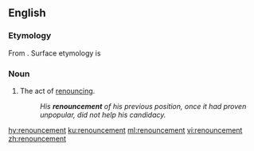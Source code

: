 ==English==

===Etymology===
From {{etyl|fro|en}} {{m|fro|renoncement}}. Surface etymology is {{suffix|renounce|ment|lang=en}}

===Noun===
{{en-noun|~}}

# The act of [[renounce|renouncing]].
#: ''His '''renouncement''' of his previous position, once it had proven unpopular, did not help his candidacy.''

[[hy:renouncement]]
[[ku:renouncement]]
[[ml:renouncement]]
[[vi:renouncement]]
[[zh:renouncement]]